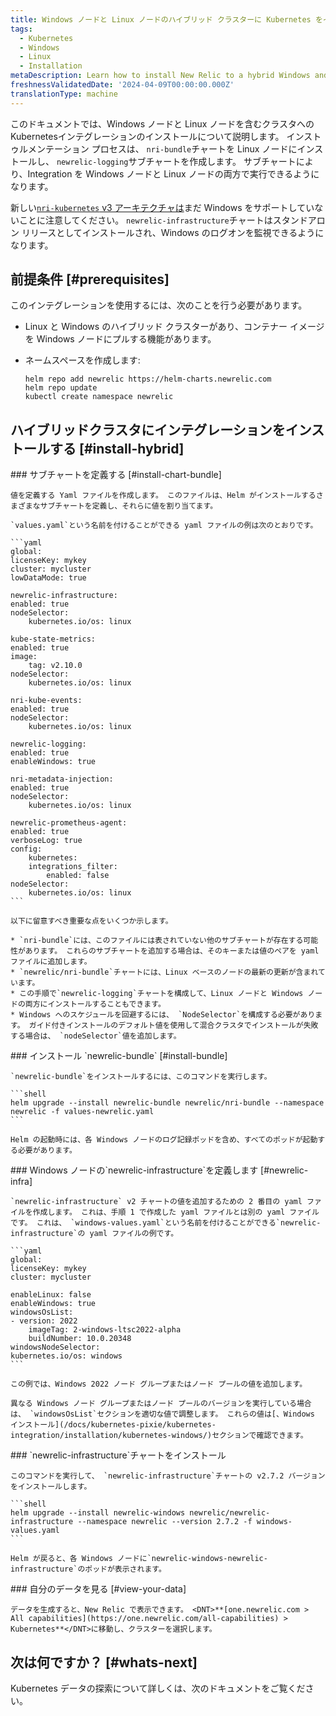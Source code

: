 ```yaml
---
title: Windows ノードと Linux ノードのハイブリッド クラスターに Kubernetes をインストールする
tags:
  - Kubernetes
  - Windows
  - Linux
  - Installation
metaDescription: Learn how to install New Relic to a hybrid Windows and Linux Kubernetes cluster.
freshnessValidatedDate: '2024-04-09T00:00:00.000Z'
translationType: machine
---
```


このドキュメントでは、Windows ノードと Linux ノードを含むクラスタへのKubernetesインテグレーションのインストールについて説明します。 インストゥルメンテーション プロセスは、 `nri-bundle`チャートを Linux ノードにインストールし、 `newrelic-logging`サブチャートを作成します。 サブチャートにより、Integration を Windows ノードと Linux ノードの両方で実行できるようになります。

新しい[`nri-kubernetes` v3 アーキテクチャは](/docs/kubernetes-pixie/kubernetes-integration/advanced-configuration/changes-since-v3/)まだ Windows をサポートしていないことに注意してください。 `newrelic-infrastructure`チャートはスタンドアロン リリースとしてインストールされ、Windows のログオンを監視できるようになります。

## 前提条件 [#prerequisites]

このインテグレーションを使用するには、次のことを行う必要があります。

* Linux と Windows のハイブリッド クラスターがあり、コンテナー イメージを Windows ノードにプルする機能があります。

* ネームスペースを作成します:

  ```shell
  helm repo add newrelic https://helm-charts.newrelic.com
  helm repo update
  kubectl create namespace newrelic
  ```

## ハイブリッドクラスタにインテグレーションをインストールする [#install-hybrid]

<Steps>
  <Step>
    ### サブチャートを定義する [#install-chart-bundle]

    値を定義する Yaml ファイルを作成します。 このファイルは、Helm がインストールするさまざまなサブチャートを定義し、それらに値を割り当てます。

    `values.yaml`という名前を付けることができる yaml ファイルの例は次のとおりです。

    ```yaml
    global:
    licenseKey: mykey
    cluster: mycluster
    lowDataMode: true

    newrelic-infrastructure:
    enabled: true
    nodeSelector:
        kubernetes.io/os: linux

    kube-state-metrics:
    enabled: true
    image:
        tag: v2.10.0
    nodeSelector:
        kubernetes.io/os: linux

    nri-kube-events:
    enabled: true
    nodeSelector:
        kubernetes.io/os: linux

    newrelic-logging:
    enabled: true
    enableWindows: true

    nri-metadata-injection:
    enabled: true
    nodeSelector:
        kubernetes.io/os: linux

    newrelic-prometheus-agent:
    enabled: true
    verboseLog: true
    config:
        kubernetes:
        integrations_filter:
            enabled: false
    nodeSelector:
        kubernetes.io/os: linux
    ```

    以下に留意すべき重要な点をいくつか示します。

    * `nri-bundle`には、このファイルには表されていない他のサブチャートが存在する可能性があります。 これらのサブチャートを追加する場合は、そのキーまたは値のペアを yaml ファイルに追加します。
    * `newrelic/nri-bundle`チャートには、Linux ベースのノードの最新の更新が含まれています。
    * この手順で`newrelic-logging`チャートを構成して、Linux ノードと Windows ノードの両方にインストールすることもできます。
    * Windows へのスケジュールを回避するには、 `NodeSelector`を構成する必要があります。 ガイド付きインストールのデフォルト値を使用して混合クラスタでインストールが失敗する場合は、 `nodeSelector`値を追加します。
  </Step>

  <Step>
    ### インストール `newrelic-bundle` [#install-bundle]

    `newrelic-bundle`をインストールするには、このコマンドを実行します。

    ```shell
    helm upgrade --install newrelic-bundle newrelic/nri-bundle --namespace newrelic -f values-newrelic.yaml
    ```

    Helm の起動時には、各 Windows ノードのログ記録ポッドを含め、すべてのポッドが起動する必要があります。
  </Step>

  <Step>
    ### Windows ノードの`newrelic-infrastructure`を定義します [#newrelic-infra]

    `newrelic-infrastructure` v2 チャートの値を追加するための 2 番目の yaml ファイルを作成します。 これは、手順 1 で作成した yaml ファイルとは別の yaml ファイルです。 これは、 `windows-values.yaml`という名前を付けることができる`newrelic-infrastructure`の yaml ファイルの例です。

    ```yaml
    global:
    licenseKey: mykey
    cluster: mycluster

    enableLinux: false
    enableWindows: true
    windowsOsList:
    - version: 2022
        imageTag: 2-windows-ltsc2022-alpha
        buildNumber: 10.0.20348
    windowsNodeSelector:
    kubernetes.io/os: windows
    ```

    この例では、Windows 2022 ノード グループまたはノード プールの値を追加します。

    異なる Windows ノード グループまたはノード プールのバージョンを実行している場合は、 `windowsOsList`セクションを適切な値で調整します。 これらの値は[、Windows インストール](/docs/kubernetes-pixie/kubernetes-integration/installation/kubernetes-windows/)セクションで確認できます。
  </Step>

  <Step>
    ### `newrelic-infrastructure`チャートをインストール

    このコマンドを実行して、 `newrelic-infrastructure`チャートの v2.7.2 バージョンをインストールします。

    ```shell
    helm upgrade --install newrelic-windows newrelic/newrelic-infrastructure --namespace newrelic --version 2.7.2 -f windows-values.yaml
    ```

    Helm が戻ると、各 Windows ノードに`newrelic-windows-newrelic-infrastructure`のポッドが表示されます。
  </Step>

  <Step>
    ### 自分のデータを見る [#view-your-data]

    データを生成すると、New Relic で表示できます。 <DNT>**[one.newrelic.com > All capabilities](https://one.newrelic.com/all-capabilities) > Kubernetes**</DNT>に移動し、クラスターを選択します。
  </Step>
</Steps>

## 次は何ですか？ [#whats-next]

Kubernetes データの探索について詳しくは、次のドキュメントをご覧ください。

<DocTiles>
  <DocTile
    title="Learn about Kubernetes cluster"
    path="/docs/kubernetes-pixie/kubernetes-integration/understand-use-data/kubernetes-cluster-explorer/"
  />

  <DocTile
    title="Query your Kubernetes data"
    path="/docs/kubernetes-pixie/kubernetes-integration/understand-use-data/kubernetes-cluster-explorer"
  />

  <DocTile
    title="Set alerts on Kubernetes"
    path="/docs/kubernetes-pixie/kubernetes-integration/advanced-configuration/kubernetes-integration-predefined-alert-policy"
  />
</DocTiles>